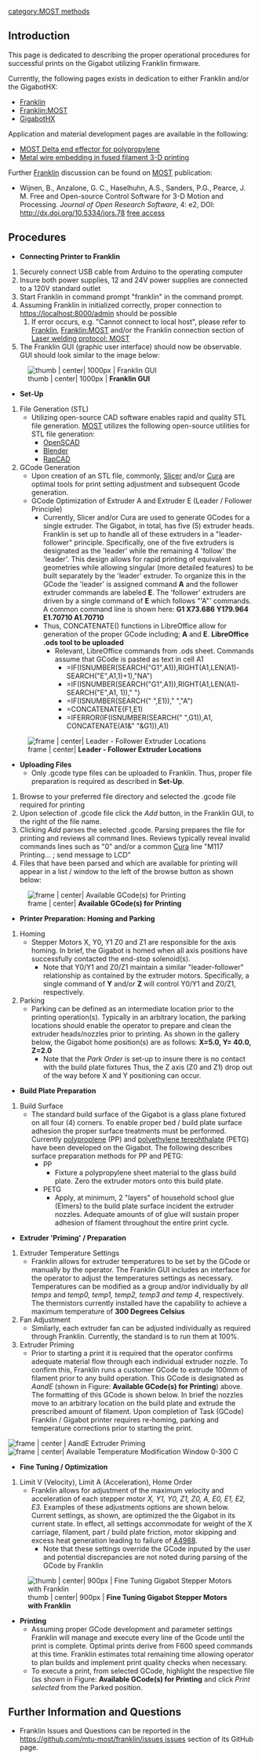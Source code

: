 {{MOST}}
[[category:MOST methods]]

{{TOC_right}}
==Introduction==
This page is dedicated to describing the proper operational procedures for successful prints on the Gigabot utilizing Franklin firmware. 

Currently, the following pages exists in dedication to either Franklin and/or the GigabotHX:
* [[Franklin]]
* [[Franklin:MOST]]
* [[GigabotHX]]

Application and material development pages are available in the following:
* [[MOST Delta end effector for polypropylene]]
* [[Metal wire embedding in fused filament 3-D printing]]

Further [[Franklin]] discussion can be found on [[MOST]] publication:
* Wijnen, B., Anzalone, G. C., Haselhuhn, A.S., Sanders, P.G., Pearce, J. M. Free and Open-source Control Software for 3-D Motion and Processing. ''Journal of Open Research Software'', 4: e2, DOI: http://dx.doi.org/10.5334/jors.78 [https://www.academia.edu/20974474/Free_and_Open-source_Control_Software_for_3-D_Motion_and_Processing free access]

==Procedures==
* '''Connecting Printer to Franklin'''
# Securely connect USB cable from Arduino to the operating computer
# Insure both power supplies, 12 and 24V power supplies are connected to a 120V standard outlet
# Start Franklin in command prompt "franklin" in the command prompt.
# Assuming Franklin in initialized correctly, proper connection to https://localhost:8000/admin should be possible
##If error occurs, e.g. "Cannot connect to local host", please refer to [[Franklin]], [[Franklin:MOST]] and/or the Franklin connection section of [[Laser welding protocol: MOST]]
# The Franklin GUI (graphic user interface) should now be observable.  GUI should look similar to the image below: 
[[Image: FranklinGUI_Basic.png | thumb | center| 1000px | '''Franklin GUI''']]

* '''Set-Up'''
# File Generation (STL)
#* Utilizing open-source CAD software enables rapid and quality STL file generation.  [[MOST]] utilizes the following open-source utilities for STL file generation:
#** [http://www.openscad.org/ OpenSCAD]
#** [https://www.blender.org/ Blender]
#** [https://github.com/GilesBathgate/RapCAD RapCAD]
# GCode Generation
#* Upon creation of an STL file, commonly, [https://www.slicer.org/ Slicer] and/or [https://ultimaker.com/en/products/cura-software Cura] are optimal tools for print setting adjustment and subsequent Gcode generation. 
#* GCode Optimization of Extruder A and Extruder E (Leader / Follower Principle)
#** Currently, Slicer and/or Cura are used to generate GCodes for a single extruder.  The Gigabot, in total, has five (5) extruder heads.  Franklin is set up to handle all of these extruders in a "leader-follower" principle.  Specifically, one of the five extruders is designated as the 'leader' while the remaining 4 'follow' the 'leader'. This design allows for rapid printing of equivalent geometries while allowing singular (more detailed features) to be built separately by the 'leader' extruder. To organize this in the GCode the 'leader' is assigned command '''A''' and the follower extruder commands are labeled '''E'''.  The 'follower' extruders are driven by a single command of '''E''' which follows "'A"' commands.  A common command line is shown here: '''G1 X73.686 Y179.964 E1.70710 A1.70710'''
#** Thus, CONCATENATE() functions in LibreOffice allow for generation of the proper GCode including; '''A''' and '''E'''. '''LibreOffice .ods tool to be uploaded'''
#*** Relevant, LibreOffice commands from .ods sheet. Commands assume that GCode is pasted as text in cell A1
#**** =IF(ISNUMBER(SEARCH("G1",A1)),RIGHT(A1,LEN(A1)-SEARCH("E",A1,1)+1),"NA")
#**** =IF(ISNUMBER(SEARCH("G1",A1)),RIGHT(A1,LEN(A1)-SEARCH("E",A1, 1))," ")
#**** =IF(ISNUMBER(SEARCH(" ",E1))," ","A")
#**** =CONCATENATE(F1,E1)
#**** =IFERROR(IF(ISNUMBER(SEARCH(" ",G1)),A1, CONCATENATE(A1&" "&G1)),A1) 

[[Image: Leader_FollowerGigabot.PNG | frame | center| '''Leader - Follower Extruder Locations''']]


*'''Uploading Files'''
** Only .gcode type files can be uploaded to Franklin. Thus, proper file preparation is required as described in '''Set-Up'''.
# Browse to your preferred file directory and selected the .gcode file required for printing
# Upon selection of .gcode file click the ''Add'' button, in the Franklin GUI, to the right of the file name.
# Clicking ''Add'' parses the selected .gcode.  Parsing prepares the file for printing and reviews all command lines.  Reviews typically reveal invalid commands lines such as "0" and/or a common [https://ultimaker.com/en/products/cura-software Cura] line "M117 Printing...        ; send message to LCD"
# Files that have been parsed and which are available for printing will appear in a list / window to the left of the browse button as shown below:
[[Image: Printable_Gcodes.png | frame | center| '''Available GCode(s) for Printing''']]


* '''Printer Preparation: Homing and Parking'''
# Homing
#* Stepper Motors X, Y0, Y1 Z0 and Z1 are responsible for the axis homing. In brief, the Gigabot is homed when all axis positions have successfully contacted the end-stop solenoid(s). 
#** Note that Y0/Y1 and Z0/Z1 maintain a similar "leader-follower" relationship as contained by the extruder motors.  Specifically, a single command of '''Y''' and/or '''Z''' will control Y0/Y1 and Z0/Z1, respectively. 
# Parking
#* Parking can be defined as an intermediate location prior to the printing operation(s).  Typically in an arbitrary location, the parking locations should enable the operator to prepare and clean the extruder heads/nozzles prior to printing. As shown in the gallery below, the Gigabot home position(s) are as follows: '''X=5.0, Y= 40.0, Z=2.0'''
#** Note that the ''Park Order'' is set-up to insure there is no contact with the build plate fixtures  Thus, the Z axis (Z0 and Z1) drop out of the way before X and Y positioning can occur.
{{Gallery
|title=Homing and Parking Gallery
|width=300
|height=135
|padding=5
|lines=4
|align=center
|File: Home_Location.jpg | '''Home Location of X, Y0, Y1, Z0 and Z1'''
|File: Gigabot_ParkLocations.png | '''Park Location of X, Y and Z'''
}}

*'''Build Plate Preparation'''
#Build Surface 
#* The standard build surface of the Gigabot is a glass plane fixtured on all four (4) corners. To enable proper bed / build plate surface adhesion the proper surface treatments must be performed. Currently [http://gizmodorks.com/polypropylene-3d-printer-filament/ polyproplene] (PP) and [http://www.esun3d.net/cpxx.aspx?id=214&TypeId=29 polyethylene terephthalate] (PETG) have been developed on the Gigabot. The following describes surface preparation methods for PP and PETG:
#** PP
#*** Fixture a polypropylene sheet material to the glass build plate.  Zero the extruder motors onto this build plate.
#** PETG
#*** Apply, at minimum, 2 "layers" of household school glue (Elmers) to the build plate surface incident the extruder nozzles.  Adequate amounts of of glue will sustain proper adhesion of filament throughout the entire print cycle.
{{Gallery
|title=Build Plate Preparation Methods for PP and PETG
|width=300
|height=135
|padding=5
|lines=4
|align=center
|File: PolypropyleneBuildPlate.jpg | '''Polypropylene Build Plate'''
|File: HouseholdAdhesivePreparation.jpg | '''Household Adhesive Glue Stick'''
}}

* '''Extruder 'Priming' / Preparation'''
# Extruder Temperature Settings
#* Franklin allows for extruder temperatures to be set by the GCode or manually by the operator.  The Franklin GUI includes an interface for the operator to adjust the temperatures settings as necessary.  Temperatures can be modified as a group and/or individually by ''all temps'' and ''temp0, temp1, temp2, temp3 and temp 4'', respectively. The thermistors currently installed have the capability to achieve a maximum temperature of '''300 Degrees Celsius'''
# Fan Adjustment
#* Similarly, each extruder fan can be adjusted individually as required through Franklin.  Currently, the standard is to run them at 100%. 
# Extruder Priming
#* Prior to starting a print it is required that the operator confirms adequate material flow through each individual extruder nozzle.  To confirm this, Franklin runs a customer GCode to extrude 100mm of filament prior to any build operation.  This GCode is designated as ''AandE'' (shown in Figure: '''Available GCode(s) for Printing''') above. The formatting of this GCode is shown below.  In brief the nozzles move to an arbitrary location on the build plate and extrude the prescribed amount of filament.  Upon completion of Task (GCode) Franklin / Gigabot printer requires re-homing, parking and temperature corrections prior to starting the print.
[[Image: AandE_Gcode.png | frame | center | '''AandE Extruder Priming''']]
[[Image: GigabotTemperatures.png | frame | center| '''Available Temperature Modification Window 0-300 C''']]

*'''Fine Tuning / Optimization'''
# Limit V (Velocity), Limit A (Acceleration), Home Order
#* Franklin allows for adjustment of the maximum velocity and acceleration of each stepper motor ''X, Y1, Y0, Z1, Z0, A, E0, E1, E2, E3.'' Examples of these adjustments options are shown below.  Current settings, as shown, are optimized the the Gigabot in its current state.  In effect, all settings accommodate for weight of the X carriage, filament, part / build plate friction, motor skipping and excess heat generation leading to failure of [https://www.pololu.com/product/1182 A4988].
#** Note that these settings override the GCode inputed by the user and potential discrepancies are not noted during parsing of the GCode by Franklin
[[Image: FineFranklinAdjustment.png | thumb | center| 900px | '''Fine Tuning Gigabot Stepper Motors with Franklin''']]

*'''Printing'''
** Assuming proper GCode development and parameter settings Franklin will manage and execute every line of the Gcode until the print is complete.  Optimal prints derive from F600 speed commands at this time.  Franklin estimates total remaining time allowing operator to plan builds and implement print quality checks when necessary.
** To execute a print, from selected GCode, highlight the respective file (as shown in Figure: '''Available GCode(s) for Printing''' and click ''Print selected'' from the Parked position.

==Further Information and Questions==
* Franklin Issues and Questions can be reported in the [[https://github.com/mtu-most/franklin/issues issues]] section of its GitHub page.
